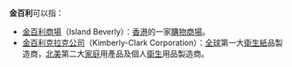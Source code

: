 '''金百利'''可以指：
*[[金百利商場|金百利商場]]（Island Beverly）：[[香港|香港]]的一家[[購物商場|購物商場]]。
*[[金百利克拉克公司|金百利克拉克公司]]（Kimberly-Clark Corporation）：[[全球|全球]]第一大[[衛生紙|衛生紙]]品製造商，[[北美|北美]]第二大[[家庭|家庭]]用產品及個人[[衛生|衛生]]用品製造商。

{{disambig|J|Cat=三字消歧义}}